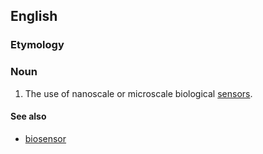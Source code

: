 ==English==

===Etymology===
{{prefix|bio|sensing|lang=en}}

===Noun===
{{en-noun|-}}

# {{context|biotechnology|lang=en}} The use of nanoscale or microscale biological [[sensor]]s.

====See also====
* [[biosensor]]